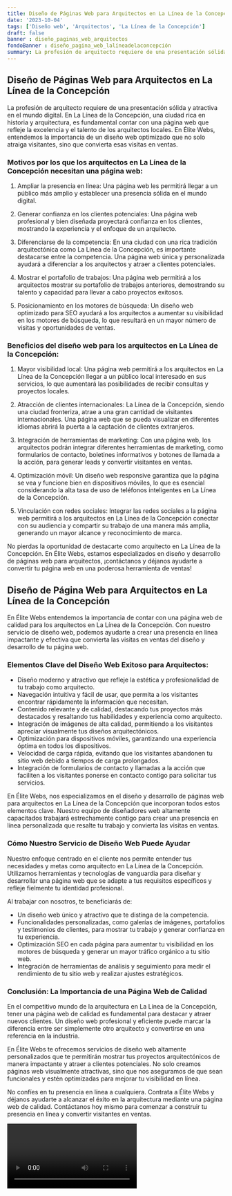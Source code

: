 ```yaml
---
title: Diseño de Páginas Web para Arquitectos en La Línea de la Concepción
date: '2023-10-04'
tags: ['Diseño web', 'Arquitectos', 'La Línea de la Concepción']
draft: false
banner : diseño_paginas_web_arquitectos
fondoBanner : diseño_pagina_web_lalíneadelaconcepción
summary: La profesión de arquitecto requiere de una presentación sólida y atractiva en el mundo digital. En La Línea de la Concepción, una ciudad rica en historia y arquitectura, es fundamental contar con una página web que refleje la excelencia y el talento de los arquitectos locales. En Élite Webs, entendemos la importancia de un diseño web optimizado que no solo atraiga visitantes, sino que convierta esas visitas en ventas.
---
```


## Diseño de Páginas Web para Arquitectos en La Línea de la Concepción

La profesión de arquitecto requiere de una presentación sólida y atractiva en el mundo digital. En La Línea de la Concepción, una ciudad rica en historia y arquitectura, es fundamental contar con una página web que refleje la excelencia y el talento de los arquitectos locales. En Élite Webs, entendemos la importancia de un diseño web optimizado que no solo atraiga visitantes, sino que convierta esas visitas en ventas.

### Motivos por los que los arquitectos en La Línea de la Concepción necesitan una página web:

1. Ampliar la presencia en línea: Una página web les permitirá llegar a un público más amplio y establecer una presencia sólida en el mundo digital. 

2. Generar confianza en los clientes potenciales: Una página web profesional y bien diseñada proyectará confianza en los clientes, mostrando la experiencia y el enfoque de un arquitecto.

3. Diferenciarse de la competencia: En una ciudad con una rica tradición arquitectónica como La Línea de la Concepción, es importante destacarse entre la competencia. Una página web única y personalizada ayudará a diferenciar a los arquitectos y atraer a clientes potenciales.

4. Mostrar el portafolio de trabajos: Una página web permitirá a los arquitectos mostrar su portafolio de trabajos anteriores, demostrando su talento y capacidad para llevar a cabo proyectos exitosos.

5. Posicionamiento en los motores de búsqueda: Un diseño web optimizado para SEO ayudará a los arquitectos a aumentar su visibilidad en los motores de búsqueda, lo que resultará en un mayor número de visitas y oportunidades de ventas.

### Beneficios del diseño web para los arquitectos en La Línea de la Concepción:

1. Mayor visibilidad local: Una página web permitirá a los arquitectos en La Línea de la Concepción llegar a un público local interesado en sus servicios, lo que aumentará las posibilidades de recibir consultas y proyectos locales.

2. Atracción de clientes internacionales: La Línea de la Concepción, siendo una ciudad fronteriza, atrae a una gran cantidad de visitantes internacionales. Una página web que se pueda visualizar en diferentes idiomas abrirá la puerta a la captación de clientes extranjeros.

3. Integración de herramientas de marketing: Con una página web, los arquitectos podrán integrar diferentes herramientas de marketing, como formularios de contacto, boletines informativos y botones de llamada a la acción, para generar leads y convertir visitantes en ventas.

4. Optimización móvil: Un diseño web responsive garantiza que la página se vea y funcione bien en dispositivos móviles, lo que es esencial considerando la alta tasa de uso de teléfonos inteligentes en La Línea de la Concepción.

5. Vinculación con redes sociales: Integrar las redes sociales a la página web permitirá a los arquitectos en La Línea de la Concepción conectar con su audiencia y compartir su trabajo de una manera más amplia, generando un mayor alcance y reconocimiento de marca.

No pierdas la oportunidad de destacarte como arquitecto en La Línea de la Concepción. En Élite Webs, estamos especializados en diseño y desarrollo de páginas web para arquitectos, ¡contáctanos y déjanos ayudarte a convertir tu página web en una poderosa herramienta de ventas!

<GifSeo />

<Cta />

## Diseño de Página Web para Arquitectos en La Línea de la Concepción

En Élite Webs entendemos la importancia de contar con una página web de calidad para los arquitectos en La Línea de la Concepción. Con nuestro servicio de diseño web, podemos ayudarte a crear una presencia en línea impactante y efectiva que convierta las visitas en ventas del diseño y desarrollo de tu página web.

### Elementos Clave del Diseño Web Exitoso para Arquitectos:

- Diseño moderno y atractivo que refleje la estética y profesionalidad de tu trabajo como arquitecto.
- Navegación intuitiva y fácil de usar, que permita a los visitantes encontrar rápidamente la información que necesitan.
- Contenido relevante y de calidad, destacando tus proyectos más destacados y resaltando tus habilidades y experiencia como arquitecto.
- Integración de imágenes de alta calidad, permitiendo a los visitantes apreciar visualmente tus diseños arquitectónicos.
- Optimización para dispositivos móviles, garantizando una experiencia óptima en todos los dispositivos.
- Velocidad de carga rápida, evitando que los visitantes abandonen tu sitio web debido a tiempos de carga prolongados.
- Integración de formularios de contacto y llamadas a la acción que faciliten a los visitantes ponerse en contacto contigo para solicitar tus servicios.

En Élite Webs, nos especializamos en el diseño y desarrollo de páginas web para arquitectos en La Línea de la Concepción que incorporan todos estos elementos clave. Nuestro equipo de diseñadores web altamente capacitados trabajará estrechamente contigo para crear una presencia en línea personalizada que resalte tu trabajo y convierta las visitas en ventas.

### Cómo Nuestro Servicio de Diseño Web Puede Ayudar

Nuestro enfoque centrado en el cliente nos permite entender tus necesidades y metas como arquitecto en La Línea de la Concepción. Utilizamos herramientas y tecnologías de vanguardia para diseñar y desarrollar una página web que se adapte a tus requisitos específicos y refleje fielmente tu identidad profesional.

Al trabajar con nosotros, te beneficiarás de:

- Un diseño web único y atractivo que te distinga de la competencia.
- Funcionalidades personalizadas, como galerías de imágenes, portafolios y testimonios de clientes, para mostrar tu trabajo y generar confianza en tu experiencia.
- Optimización SEO en cada página para aumentar tu visibilidad en los motores de búsqueda y generar un mayor tráfico orgánico a tu sitio web.
- Integración de herramientas de análisis y seguimiento para medir el rendimiento de tu sitio web y realizar ajustes estratégicos.

### Conclusión: La Importancia de una Página Web de Calidad

En el competitivo mundo de la arquitectura en La Línea de la Concepción, tener una página web de calidad es fundamental para destacar y atraer nuevos clientes. Un diseño web profesional y eficiente puede marcar la diferencia entre ser simplemente otro arquitecto y convertirse en una referencia en la industria.

En Élite Webs te ofrecemos servicios de diseño web altamente personalizados que te permitirán mostrar tus proyectos arquitectónicos de manera impactante y atraer a clientes potenciales. No solo creamos páginas web visualmente atractivas, sino que nos aseguramos de que sean funcionales y estén optimizadas para mejorar tu visibilidad en línea.

No confíes en tu presencia en línea a cualquiera. Contrata a Élite Webs y déjanos ayudarte a alcanzar el éxito en la arquitectura mediante una página web de calidad. Contáctanos hoy mismo para comenzar a construir tu presencia en línea y convertir visitantes en ventas.

<Video />

<CtaBot job='Arquitectos' city='La Línea de la Concepción'/>

<Gmaps query='La Línea de la Concepción+españa+maps' />